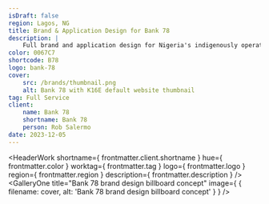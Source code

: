 ```yaml
---
isDraft: false
region: Lagos, NG
title: Brand & Application Design for Bank 78
description: |
    Full brand and application design for Nigeria's indigenously operating global bank that unlocks borderless financial services from the convenience of an app on mobile or web.
color: 0067C7
shortcode: B78
logo: bank-78
cover:
    src: /brands/thumbnail.png
    alt: Bank 78 with K16E default website thumbnail
tag: Full Service
client:
    name: Bank 78
    shortname: Bank 78
    person: Rob Salermo
date: 2023-12-05
---
```



<HeaderWork
    shortname={ frontmatter.client.shortname }
    hue={ frontmatter.color }
    worktag={ frontmatter.tag }
    logo={ frontmatter.logo }
    region={ frontmatter.region }
    description={ frontmatter.description }
/>
<GalleryOne
    title="Bank 78 brand design billboard concept"
    image={ { filename: cover, alt: 'Bank 78 brand design billboard concept' } }
/>